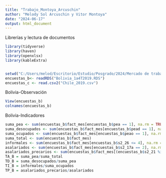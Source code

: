 ```yaml
---
title: "Trabajo_Montoya_Arcuschin"
author: "Melody Sol Arcuschin y Vitor Montoya"
date: "2024-06-17"
output: html_document
---
```


Librerías y lectura de documentos
```r
library(tidyverse)
library(haven)
library(openxlsx)
library(kableExtra)


setwd("C:/Users/melod/Escritorio/Estudio/Posgrado/2024/Mercado de trabajo/Evaluación/Evaluacion/")
encuestas_b<- readRDS("Bolivia_1a4T2019.RDS")
encuestas_c <- read.csv2("Chile_2019.csv")
```

Bolivia-Observación
```r
View(encuestas_b)
colnames(encuestas_b)
```

Bolivia-Indicadores
```r
suma_pea <- sum(encuestas_b$fact_mes[encuestas_b$pea == 1], na.rm = TRUE)
suma_desocupados <- sum(encuestas_b$fact_mes[encuestas_b$pead == 1], na.rm = TRUE)
suma_ocupados <- sum(encuestas_b$fact_mes[encuestas_b$peao == 1], na.rm = TRUE)
suma_total <- sum(encuestas_b$fact_mes)
informales <- sum(encuestas_b$fact_mes[encuestas_b$s2_26 <= 4], na.rm = TRUE)
asalariados <- sum(encuestas_b$fact_mes[encuestas_b$s2_17a == 2], na.rm = TRUE)
asalariados_precarios <- sum(encuestas_b$fact_mes[(encuestas_b$s2_21 %in% c(2,3, 5)) | (encuestas_b$s2_21a != 3)], na.rm = TRUE)
TA_B = suma_pea/suma_total
TD_B = suma_desocupados/suma_pea
TI_B = informales/suma_ocupados
TP_B = asalariados_precarios/asalariados
```


